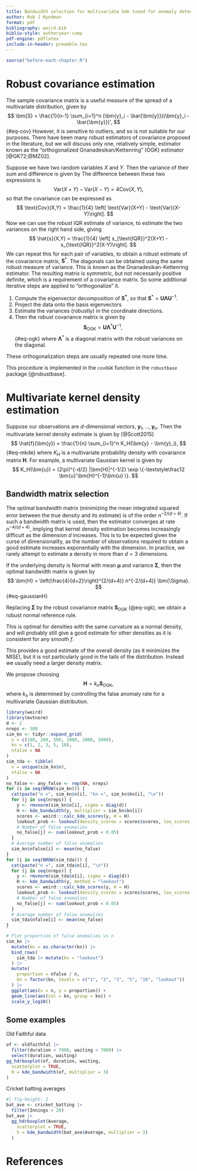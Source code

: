 ```yaml
---
title: Bandwidth selection for multivariate kde tuned for anomaly detection
author: Rob J Hyndman
format: pdf
bibliography: weird.bib
biblio-style: authoryear-comp
pdf-engine: pdflatex
include-in-header: preamble.tex
---
```


```r
source("before-each-chapter.R")
```


# Robust covariance estimation

The sample covariance matrix is a useful measure of the spread of a multivariate distribution, given by
$$
\bm{S} = \frac{1}{n-1} \sum_{i=1}^n (\bm{y}_i - \bar{\bm{y}})(\bm{y}_i - \bar{\bm{y}})',
$$ {#eq-cov}
However, it is sensitive to outliers, and so is not suitable for our purposes. There have been many robust estimators of covariance proposed in the literature, but we will discuss only one, relatively simple, estimator known as the "orthogonalized Gnanadesikan/Kettenring" (OGK) estimator [@GK72;@MZ02].

Suppose we have two random variables $X$ and $Y$. Then the variance of their sum and difference is given by
\begin{align*}
  \text{Var}(X+Y) &= \text{Var}(X) + \text{Var}(Y) + 2\text{Cov}(X,Y) \\
  \text{Var}(X-Y) &= \text{Var}(X) + \text{Var}(Y) - 2\text{Cov}(X,Y).
\end{align*}
The difference between these two expressions is
$$
  \text{Var}(X+Y) - \text{Var}(X-Y) = 4\text{Cov}(X,Y),
$$
so that the covariance can be expressed as
$$
\text{Cov}(X,Y) = \frac{1}{4} \left[ \text{Var}(X+Y) - \text{Var}(X-Y)\right].
$$
Now we can use the robust IQR estimate of variance, to estimate the two variances on the right hand side, giving
$$
\hat{s}(X,Y) = \frac{1}{4} \left[ s_{\text{IQR}}^2(X+Y) - s_{\text{IQR}}^2(X-Y)\right].
$$
We can repeat this for each pair of variables, to obtain a robust estimate of the covariance matrix, $\bm{S}^*$. The diagonals can be obtained using the same robust measure of variance. This is known as the Gnanadesikan-Kettenring estimator. The resulting matrix is symmetric, but not necessarily positive definite, which is a requirement of a covariance matrix. So some additional iterative steps are applied to "orthogonalize" it.

1. Compute the eigenvector decomposition of $\bm{S^*}$, so that $\bm{S}^* = \bm{U}\bm{\Lambda}\bm{U}^{-1}$.
2. Project the data onto the basis eigenvectors
3. Estimate the variances (robustly) in the coordinate directions.
4. Then the robust covariance matrix is given by
  $$
    \bm{S}_{\text{OGK}} = \bm{U}\bm{\Lambda}^*\bm{U}^{-1},
  $$ {#eq-ogk}
  where $\bm{\Lambda}^*$ is a diagonal matrix with the robust variances on the diagonal.

These orthogonalization steps are usually repeated one more time.

This procedure is implemented in the `covOGK` function in the `robustbase` package [@robustbase].

# Multivariate kernel density estimation

Suppose our observations are $d$-dimensional vectors, $\bm{y}_1,\dots,\bm{y}_n$. Then the multivariate kernel density estimate is given by [@Scott2015]
$$
  \hat{f}(\bm{y}) = \frac{1}{n} \sum_{i=1}^n K_H(\bm{y} - \bm{y}_i),
$$ {#eq-mkde}
where $K_H$ is a multivariate probability density with covariance matrix $\bm{H}$. For example, a multivariate Gaussian kernel is given by
$$
  K_H(\bm{u}) = (2\pi)^{-d/2} |\bm{H}|^{-1/2} \exp \{-\textstyle\frac12 \bm{u}'\bm{H}^{-1}\bm{u} \}.
$$

## Bandwidth matrix selection

The optimal bandwidth matrix (minimizing the mean integrated squared error between the true density and its estimate) is of the order $n^{-2/(d+4)}$. If such a bandwidth matrix is used, then the estimator converges at rate $n^{-4/(d+4)}$, implying that kernel density estimation becomes increasingly difficult as the dimension $d$ increases. This is to be expected given the curse of dimensionality, as the number of observations required to obtain a good estimate increases exponentially with the dimension. In practice, we rarely attempt to estimate a density in more than $d=3$ dimensions.

If the underlying density is Normal with mean $\bm{\mu}$ and variance $\bm{\Sigma}$, then the optimal bandwidth matrix is given by
$$
  \bm{H} = \left(\frac{4}{d+2}\right)^{2/(d+4)} n^{-2/(d+4)} \bm{\Sigma}.
$$ {#eq-gaussianH}

Replacing $\bm{\Sigma}$ by the robust covariance matrix $\bm{S}_{\text{OGK}}$ (@eq-ogk), we obtain a robust normal reference rule.

This is optimal for densities with the same curvature as a normal density, and will probably still give a good estimate for other densities as it is consistent for any smooth $f$.

This provides a good estimate of the overall density (as it minimizes the MISE), but it is not particularly good in the tails of the distribution. Instead we usually need a larger density matrix.

We propose choosing
$$
\bm{H} = k_n \bm{S}_{\text{OGK}},
$$
where $k_n$ is determined by controlling the false anomaly rate for a multivariate Gaussian distribution.


```r
library(weird)
library(mvtnorm)
d <- 2
nreps <- 500
sim_kn <- tidyr::expand_grid(
  n = c(100, 200, 500, 1000, 2000, 5000),
  kn = c(1, 2, 3, 5, 10),
  nfalse = NA
)
sim_tda <- tibble(
  n = unique(sim_kn$n),
  nfalse = NA
)
no_false <- any_false <- rep(NA, nreps)
for (i in seq(NROW(sim_kn))) {
  cat(paste("n =", sim_kn$n[i], "kn =", sim_kn$kn[i], "\n"))
  for (j in seq(nreps)) {
    y <- rmvnorm(sim_kn$n[i], sigma = diag(d))
    H <- kde_bandwidth(y, multiplier = sim_kn$kn[i])
    scores <- weird:::calc_kde_scores(y, H = H)
    lookout_prob <- lookout(density_scores = scores$scores, loo_scores = scores$loo_scores)
    # Number of false anomalies
    no_false[j] <- sum(lookout_prob < 0.05)
  }
  # Average number of false anomalies
  sim_kn$nfalse[i] <- mean(no_false)
}
for (i in seq(NROW(sim_tda))) {
  cat(paste("n =", sim_tda$n[i], "\n"))
  for (j in seq(nreps)) {
    y <- rmvnorm(sim_tda$n[i], sigma = diag(d))
    H <- kde_bandwidth(y, method = "lookout")
    scores <- weird:::calc_kde_scores(y, H = H)
    lookout_prob <- lookout(density_scores = scores$scores, loo_scores = scores$loo_scores)
    # Number of false anomalies
    no_false[j] <- sum(lookout_prob < 0.05)
  }
  # Average number of false anomalies
  sim_tda$nfalse[i] <- mean(no_false)
}

# Plot proportion of false anomalies vs n
sim_kn |>
  mutate(kn = as.character(kn)) |>
  bind_rows(
    sim_tda |> mutate(kn = "lookout")
  ) |>
  mutate(
    proportion = nfalse / n,
    kn = factor(kn, levels = c("1", "2", "3", "5", "10", "lookout"))
  ) |>
  ggplot(aes(x = n, y = proportion)) +
  geom_line(aes(col = kn, group = kn)) +
  scale_y_log10()
```


## Some examples

Old Faithful data

```r
of <- oldfaithful |>
  filter(duration < 7000, waiting < 7000) |>
  select(duration, waiting)
gg_hdrboxplot(of, duration, waiting,
  scatterplot = TRUE, 
  H = kde_bandwidth(of, multiplier = 3)
)
```

Cricket batting averages

```r
#| fig-height: 2
bat_ave <- cricket_batting |>
  filter(Innings > 20)
bat_ave |>
  gg_hdrboxplot(Average,
    scatterplot = TRUE,
    h = kde_bandwidth(bat_ave$Average, multiplier = 3)
  )
```

# References
